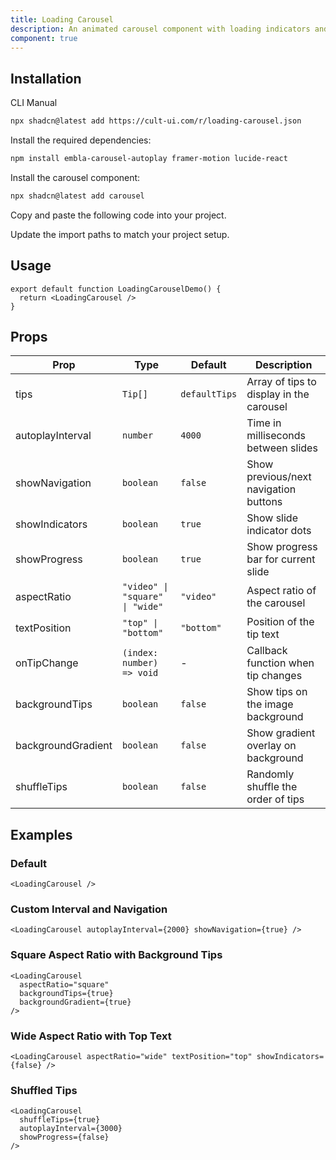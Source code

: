 ```yaml
---
title: Loading Carousel
description: An animated carousel component with loading indicators and customizable display options.
component: true
---
```


<ComponentPreview
  name="loading-carousel-demo"
  className="[&_.preview>[data-orientation=vertical]]:sm:max-w-[70%]"
/>

## Installation

<CodeTabs>

<TabsList>
  <TabsTrigger value="cli">CLI</TabsTrigger>
  <TabsTrigger value="manual">Manual</TabsTrigger>
</TabsList>

<TabsContent value="cli">

```bash
npx shadcn@latest add https://cult-ui.com/r/loading-carousel.json
```

</TabsContent>

<TabsContent value="manual">

<Steps>

<Step>Install the required dependencies:</Step>

```bash
npm install embla-carousel-autoplay framer-motion lucide-react
```

<Step>Install the carousel component:</Step>

```bash
npx shadcn@latest add carousel
```

<Step>Copy and paste the following code into your project.</Step>

<ComponentSource name="loading-carousel" />

<Step>Update the import paths to match your project setup.</Step>

</Steps>

</TabsContent>

</CodeTabs>

## Usage



```tsx
export default function LoadingCarouselDemo() {
  return <LoadingCarousel />
}
```

## Props

| Prop               | Type                            | Default       | Description                              |
| ------------------ | ------------------------------- | ------------- | ---------------------------------------- |
| tips               | `Tip[]`                         | `defaultTips` | Array of tips to display in the carousel |
| autoplayInterval   | `number`                        | `4000`        | Time in milliseconds between slides      |
| showNavigation     | `boolean`                       | `false`       | Show previous/next navigation buttons    |
| showIndicators     | `boolean`                       | `true`        | Show slide indicator dots                |
| showProgress       | `boolean`                       | `true`        | Show progress bar for current slide      |
| aspectRatio        | `"video" \| "square" \| "wide"` | `"video"`     | Aspect ratio of the carousel             |
| textPosition       | `"top" \| "bottom"`             | `"bottom"`    | Position of the tip text                 |
| onTipChange        | `(index: number) => void`       | -             | Callback function when tip changes       |
| backgroundTips     | `boolean`                       | `false`       | Show tips on the image background        |
| backgroundGradient | `boolean`                       | `false`       | Show gradient overlay on background      |
| shuffleTips        | `boolean`                       | `false`       | Randomly shuffle the order of tips       |

## Examples

### Default

```tsx
<LoadingCarousel />
```

### Custom Interval and Navigation

```tsx
<LoadingCarousel autoplayInterval={2000} showNavigation={true} />
```

### Square Aspect Ratio with Background Tips

```tsx
<LoadingCarousel
  aspectRatio="square"
  backgroundTips={true}
  backgroundGradient={true}
/>
```

### Wide Aspect Ratio with Top Text

```tsx
<LoadingCarousel aspectRatio="wide" textPosition="top" showIndicators={false} />
```

### Shuffled Tips

```tsx
<LoadingCarousel
  shuffleTips={true}
  autoplayInterval={3000}
  showProgress={false}
/>
```
